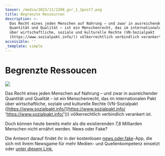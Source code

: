 ```yaml
---
teaser: /media/2022/11/2208_gsr_1_1post7.png
title: Begrenzte Ressourcen
description: >-
  Das Recht eines jeden Menschen auf Nahrung – und zwar in ausreichender
  Quantität und Qualität – ist ein Menschenrecht, das im internationalen Pakt
  über wirtschaftliche, soziale und kulturelle Rechte (VN-Sozialpakt
  (https://www.sozialpakt.info/)) völkerrechtlich verbindlich verankert ist.
accessible: ''
_template: simple
---
```


# Begrenzte Ressoucen

![](/media/2022/11/2208_gsr_1_1post7.png)

Das Recht eines jeden Menschen auf Nahrung – und zwar in ausreichender Quantität und Qualität – ist ein Menschenrecht, das im internationalen Pakt über wirtschaftliche, soziale und kulturelle Rechte (VN-Sozialpakt ([https://www.sozialpakt.info/](https://www.sozialpakt.info/ 'https://www.sozialpakt.info/'))) völkerrechtlich verbindlich verankert ist.

Doch können heute bereits mehr als die existierenden 7,8 Milliarden Menschen nicht ernährt werden. News oder Fake?

Die Antwort darauf findet ihr in der kostenlosen [news.oder.fake](https://www.facebook.com/newsoderfake)-App, die sich mit ihrem Newsgame für mehr Medien- und Quellenkompetenz einsetzt oder [unter diesem Link.](https://headline.newsoderfake.de/ernaehrung-weltbevoelkerung-VC4Rwb)
